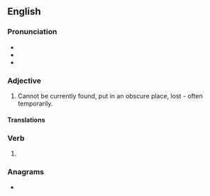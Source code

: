 ==English==

===Pronunciation===
* {{IPA|/mɪsˈleɪd/|lang=en}}
* {{audio|en-us-mislaid.ogg|Audio (US)|lang=en}}
* {{rhymes|eɪd|lang=en}}

===Adjective===
{{en-adj}}
# Cannot be currently found, put in an obscure place, lost - often temporarily.

====Translations====
{{trans-top|cannot be currently found}}
{{trans-mid}}
{{trans-bottom}}

===Verb===
{{head|en|verb form}}

# {{en-past of|mislay}}

===Anagrams===
* {{anagrams|en|a=adiilms|dismail|lamiids|misdial}}